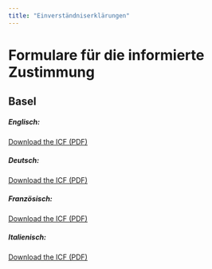 ```yaml
---
title: "Einverständniserklärungen"
---
```


# Formulare für die informierte Zustimmung

## Basel

##### Englisch:

[Download the ICF (PDF)](files/IC_RETUNE_EN_V1.1_USB_clean.pdf){target="_blank"}

##### Deutsch:

[Download the ICF (PDF)](files/IC_RETUNE_DE_V1.1_USB_clean.pdf){target="_blank"}

##### Französisch:

[Download the ICF (PDF)](files/IC_RETUNE_FR_V1.1_USB_clean.pdf){target="_blank"}

##### Italienisch:

[Download the ICF (PDF)](files/IC_RETUNE_IT_V1.1_USB_clean.pdf){target="_blank"}
